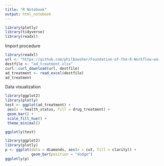 ```yaml
---
title: "R Notebook"
output: html_notebook
---
```


```r
library(plotly)
library(tidyverse)
library(readxl)
```


Import procedure
```r
library(readxl)
url <- "https://github.com/philbowsher/Foundation-of-the-R-Workflow-workshop-2019-09-06/raw/master/Examples/data/ad_treatment.xlsx"
destfile <- "ad_treatment.xlsx"
curl::curl_download(url, destfile)
ad_treatment <- read_excel(destfile)
ad_treatment
```

Data visualization
```r
library(ggplot2)
library(plotly)
test <- ggplot(ad_treatment) +
 aes(x = health_status, fill = drug_treatment) +
 geom_bar() +
 scale_fill_hue() +
 theme_minimal()

ggplotly(test)
```

```r
library(ggplot2)
library(plotly)
p <- ggplot(data = diamonds, aes(x = cut, fill = clarity)) +
            geom_bar(position = "dodge")
ggplotly(p)

```

